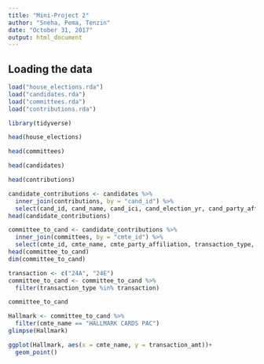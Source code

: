 ```yaml
---
title: "Mini-Project 2"
author: "Sneha, Pema, Tenzin"
date: "October 31, 2017"
output: html_document
---
```



## Loading the data


```r
load("house_elections.rda")
load("candidates.rda")
load("committees.rda")
load("contributions.rda")
```

```r
library(tidyverse)
```
```r
head(house_elections)
```

```r
head(committees)
```
```r
head(candidates)
```
```r
head(contributions)
```

```r
candidate_contributions <- candidates %>%
  inner_join(contributions, by = "cand_id") %>%
  select(cand_id, cand_name, cand_ici, cand_election_yr, cand_party_affiliation, cmte_id, transaction_type, name, transaction_dt, transaction_amt)
head(candidate_contributions)
```

```r
committee_to_cand <- candidate_contributions %>%
  inner_join(committees, by = "cmte_id") %>%
  select(cmte_id, cmte_name, cmte_party_affiliation, transaction_type, name, transaction_dt, transaction_amt, cand_id.y, cand_name, cand_election_yr, cand_party_affiliation, cand_ici)
head(committee_to_cand)
dim(committee_to_cand)
```
```r
transaction <- c("24A", "24E")
committee_to_cand <- committee_to_cand %>%
  filter(transaction_type %in% transaction)

committee_to_cand
```


```r
Hallmark <- committee_to_cand %>% 
  filter(cmte_name == "HALLMARK CARDS PAC")
glimpse(Hallmark)
```

```r
ggplot(Hallmark, aes(x = cmte_name, y = transaction_amt))+
  geom_point()
```




